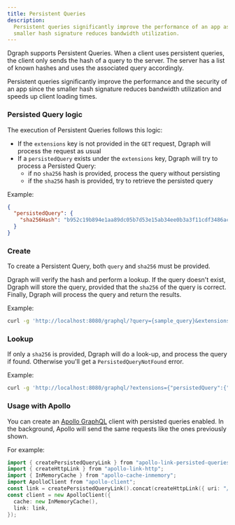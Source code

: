 ```yaml
---
title: Persistent Queries
description:
  Persistent queries significantly improve the performance of an app as the
  smaller hash signature reduces bandwidth utilization.
---
```



<DgraphWIP />

Dgraph supports Persistent Queries. When a client uses persistent queries, the
client only sends the hash of a query to the server. The server has a list of
known hashes and uses the associated query accordingly.

Persistent queries significantly improve the performance and the security of an
app since the smaller hash signature reduces bandwidth utilization and speeds up
client loading times.

### Persisted Query logic

The execution of Persistent Queries follows this logic:

- If the `extensions` key is not provided in the `GET` request, Dgraph will
  process the request as usual
- If a `persistedQuery` exists under the `extensions` key, Dgraph will try to
  process a Persisted Query:
  - if no `sha256` hash is provided, process the query without persisting
  - if the `sha256` hash is provided, try to retrieve the persisted query

Example:

```json
{
  "persistedQuery": {
    "sha256Hash": "b952c19b894e1aa89dc05b7d53e15ab34ee0b3a3f11cdf3486acef4f0fe85c52"
  }
}
```

### Create

To create a Persistent Query, both `query` and `sha256` must be provided.

Dgraph will verify the hash and perform a lookup. If the query doesn't exist,
Dgraph will store the query, provided that the `sha256` of the query is correct.
Finally, Dgraph will process the query and return the results.

Example:

```sh
curl -g 'http://localhost:8080/graphql/?query={sample_query}&extensions={"persistedQuery":{"sha256Hash":"b952c19b894e1aa89dc05b7d53e15ab34ee0b3a3f11cdf3486acef4f0fe85c52"}}'
```

### Lookup

If only a `sha256` is provided, Dgraph will do a look-up, and process the query
if found. Otherwise you'll get a `PersistedQueryNotFound` error.

Example:

```sh
curl -g 'http://localhost:8080/graphql/?extensions={"persistedQuery":{"sha256Hash":"b952c19b894e1aa89dc05b7d53e15ab34ee0b3a3f11cdf3486acef4f0fe85c52"}}'
```

### Usage with Apollo

You can create an [Apollo GraphQL](https://www.apollographql.com/) client with
persisted queries enabled. In the background, Apollo will send the same requests
like the ones previously shown.

For example:

```go
import { createPersistedQueryLink } from "apollo-link-persisted-queries";
import { createHttpLink } from "apollo-link-http";
import { InMemoryCache } from "apollo-cache-inmemory";
import ApolloClient from "apollo-client";
const link = createPersistedQueryLink().concat(createHttpLink({ uri: "/graphql" }));
const client = new ApolloClient({
  cache: new InMemoryCache(),
  link: link,
});
```
